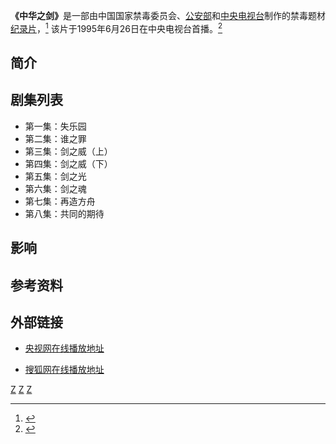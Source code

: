 {{About|禁毒题材的电视纪录片|同名缉毒题材电视剧|中华之剑 (电视剧)}}
{{电视节目信息框
| 名称      = 中华之剑
| 图片      = 
| 尺寸      = 
| 图说      = 
| 类型      = [[纪录片|纪录片]]
| 开创      = 杨凤瑞、阎世颖<br />王谦榕、施建中
| 编剧      = 李荃
| 总导演    = 刘效礼
| 导演      = 李荃
| 旁白      = 李荃
| 国家      = {{PRC}}
| 语言      = [[普通话|普通话]]
| 字幕      = [[简体中文|简体中文]]
| 标语      = 
| 季数      = 1
| 集数      = 8
| 每集列表  = 
| 每集长度  = 45分钟
| 制作公司  = 国家禁毒委员会<br />[[中华人民共和国公安部|公安部]]<br />中央电视台
| 电视网    = [[中国中央电视台|中国中央电视台]]
| 播出国家  = [[中国|中国]]
| 播出时间  = 1995年6月26日
| 制片人    = 祝春林、卓枫、梁有濠
| 总监制    = 杨伟光、白景富
| 监制      = 李东生、李襄、刘志明
| 顾问      = 彭建飞、徐升、张圣钦
| 编审      = 盛天鹰、乔宝刚、正勇
| 摄影      = 盛天鹰、乔宝刚、正勇<br />彭山、陈荻芳
| 官方网站  = http://tv.cntv.cn/videoset/C29687
}}

'''《中华之剑》'''是一部由中国国家禁毒委员会、[[中华人民共和国公安部|公安部]]和[[中国中央电视台|中央电视台]]制作的禁毒题材[[纪录片|纪录片]]，<ref>{{cite web|author1=搜狐视频|title=禁毒纪录片《中华之剑》|url=http://tv.sohu.com/s2012/sword/|publisher=搜狐网|accessdate=2016-10-29|archive-date=2018-10-07|archive-url=https://web.archive.org/web/20181007212009/http://tv.sohu.com/s2012/sword/|dead-url=no}}</ref> 该片于1995年6月26日在中央电视台首播。<ref>{{cite web|author1=豆瓣电影|title=中华之剑|url=https://movie.douban.com/subject/2371872/|publisher=豆瓣网|accessdate=2016-10-29|archive-date=2020-11-12|archive-url=https://web.archive.org/web/20201112041225/https://movie.douban.com/subject/2371872/|dead-url=no}}</ref>

== 简介 ==

== 剧集列表 ==
* 第一集：失乐园
* 第二集：谁之罪
* 第三集：剑之威（上）
* 第四集：剑之威（下）
* 第五集：剑之光
* 第六集：剑之魂
* 第七集：再造方舟
* 第八集：共同的期待

== 影响 ==

== 参考资料 ==
{{Reflist}}

== 外部链接 ==
* [https://web.archive.org/web/20161029175121/http://tv.cntv.cn/videoset/C29687 央视网在线播放地址]

* [http://tv.sohu.com/s2012/sword/ 搜狐网在线播放地址]{{Wayback|url=http://tv.sohu.com/s2012/sword/ |date=20181007212009 }}

[[Category:中国中央电视台纪录片|Z]]
[[Category:中華人民共和國題材紀錄片|Z]]
[[Category:藥物題材作品|Z]]
